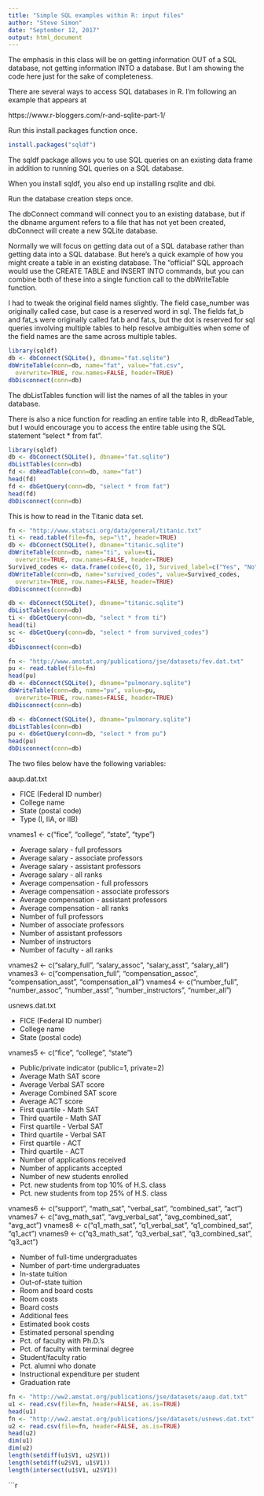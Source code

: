 ```yaml
---
title: "Simple SQL examples within R: input files"
author: "Steve Simon"
date: "September 12, 2017"
output: html_document
---
```


The emphasis in this class will be on getting information OUT of a SQL database, not getting information INTO a database. But I am showing the code here just for the sake of completeness.

There are several ways to access SQL databases in R. I'm following an example that appears at 

https://www.r-bloggers.com/r-and-sqlite-part-1/

Run this install.packages function once.

```r
install.packages("sqldf")
```

The sqldf package allows you to use SQL queries on an existing data frame in addition to running SQL queries on a SQL database.

When you install sqldf, you also end up installing rsqlite and dbi. 

Run the database creation steps once.

The dbConnect command will connect you to an existing database, but if the dbname argument refers to a file that has not yet been created, dbConnect will create a new SQLite database.

Normally we will focus on getting data out of a SQL database rather than getting data into a SQL database. But here's a quick example of how you might create a table in an existing database. The "official" SQL approach would use the CREATE TABLE and INSERT INTO commands, but you can combine both of these into a single function call to the dbWriteTable function.

I had to tweak the original field names slightly. The field case_number was originally called case, but case is a reserved word in sql. The fields fat_b and fat_s were originally called fat.b and fat.s, but the dot is reserved for sql queries involving multiple tables to help resolve ambiguities when some of the field names are the same across multiple tables.

```r
library(sqldf)
db <- dbConnect(SQLite(), dbname="fat.sqlite")
dbWriteTable(conn=db, name="fat", value="fat.csv",
  overwrite=TRUE, row.names=FALSE, header=TRUE)
dbDisconnect(conn=db)
```

The dbListTables function will list the names of all the tables in your database.

There is also a nice function for reading an entire table into R, dbReadTable, but I would encourage you to access the entire table using the SQL statement "select * from fat".

```r
library(sqldf)
db <- dbConnect(SQLite(), dbname="fat.sqlite")
dbListTables(conn=db)
fd <- dbReadTable(conn=db, name="fat")
head(fd)
fd <- dbGetQuery(conn=db, "select * from fat")
head(fd)
dbDisconnect(conn=db)
```

This is how to read in the Titanic data set.

```r
fn <- "http://www.statsci.org/data/general/titanic.txt"
ti <- read.table(file=fn, sep="\t", header=TRUE)
db <- dbConnect(SQLite(), dbname="titanic.sqlite")
dbWriteTable(conn=db, name="ti", value=ti,
  overwrite=TRUE, row.names=FALSE, header=TRUE)
Survived_codes <- data.frame(code=c(0, 1), Survived_label=c("Yes", "No"))
dbWriteTable(conn=db, name="survived_codes", value=Survived_codes,
  overwrite=TRUE, row.names=FALSE, header=TRUE)
dbDisconnect(conn=db)
```

```r
db <- dbConnect(SQLite(), dbname="titanic.sqlite")
dbListTables(conn=db)
ti <- dbGetQuery(conn=db, "select * from ti")
head(ti)
sc <- dbGetQuery(conn=db, "select * from survived_codes")
sc
dbDisconnect(conn=db)
```

```r
fn <- "http://www.amstat.org/publications/jse/datasets/fev.dat.txt"
pu <- read.table(file=fn)
head(pu)
db <- dbConnect(SQLite(), dbname="pulmonary.sqlite")
dbWriteTable(conn=db, name="pu", value=pu,
  overwrite=TRUE, row.names=FALSE, header=TRUE)
dbDisconnect(conn=db)
```

```r
db <- dbConnect(SQLite(), dbname="pulmonary.sqlite")
dbListTables(conn=db)
pu <- dbGetQuery(conn=db, "select * from pu")
head(pu)
dbDisconnect(conn=db)
```

The two files below have the following variables:

aaup.dat.txt

* FICE (Federal ID number)
* College name
* State (postal code)
* Type  (I, IIA, or IIB)

vnames1 <- c("fice", "college", "state", "type")

* Average salary - full professors
* Average salary - associate professors
* Average salary - assistant professors
* Average salary - all ranks
* Average compensation - full professors
* Average compensation - associate professors
* Average compensation - assistant professors
* Average compensation - all ranks
* Number of full professors
* Number of associate professors
* Number of assistant professors
* Number of instructors
* Number of faculty - all ranks

vnames2 <- c("salary_full", "salary_assoc", "salary_asst", "salary_all")
vnames3 <- c("compensation_full", "compensation_assoc", "compensation_asst", "compensation_all")
vnames4 <- c("number_full", "number_assoc", "number_asst", "number_instructors", "number_all")



usnews.dat.txt

* FICE (Federal ID number)
* College name
* State (postal code)

vnames5 <- c("fice", "college", "state")

* Public/private indicator (public=1, private=2)
* Average Math SAT score
* Average Verbal SAT score
* Average Combined SAT score
* Average ACT score
* First quartile - Math SAT
* Third quartile - Math SAT
* First quartile - Verbal SAT
* Third quartile - Verbal SAT
* First quartile - ACT
* Third quartile - ACT
* Number of applications received
* Number of applicants accepted
* Number of new students enrolled
* Pct. new students from top 10% of H.S. class
* Pct. new students from top 25% of H.S. class

vnames6 <- c("support", "math_sat", "verbal_sat", "combined_sat", "act")
vnames7 <- c("avg_math_sat", "avg_verbal_sat", "avg_combined_sat", "avg_act")
vnames8 <- c("q1_math_sat", "q1_verbal_sat", "q1_combined_sat", "q1_act")
vnames9 <- c("q3_math_sat", "q3_verbal_sat", "q3_combined_sat", "q3_act")

* Number of full-time undergraduates
* Number of part-time undergraduates
* In-state tuition
* Out-of-state tuition
* Room and board costs
* Room costs
* Board costs
* Additional fees
* Estimated book costs
* Estimated personal spending
* Pct. of faculty with Ph.D.'s
* Pct. of faculty with terminal degree
* Student/faculty ratio
* Pct. alumni who donate
* Instructional expenditure per student
* Graduation rate

```r
fn <- "http://ww2.amstat.org/publications/jse/datasets/aaup.dat.txt"
u1 <- read.csv(file=fn, header=FALSE, as.is=TRUE)
head(u1)
fn <- "http://ww2.amstat.org/publications/jse/datasets/usnews.dat.txt"
u2 <- read.csv(file=fn, header=FALSE, as.is=TRUE)
head(u2)
dim(u1)
dim(u2)
length(setdiff(u1$V1, u2$V1))
length(setdiff(u2$V1, u1$V1))
length(intersect(u1$V1, u2$V1))
```

```r
